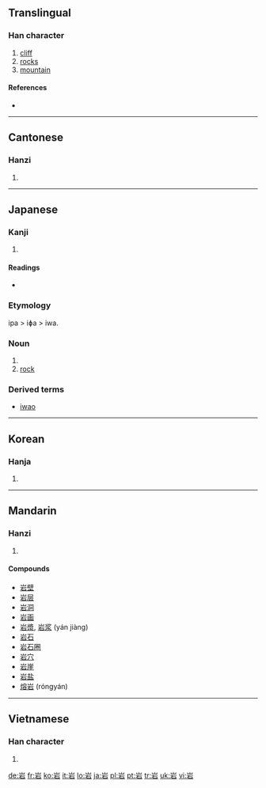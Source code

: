 {{also|巖|礹|巗|碞|嵒|嵓}}
==Translingual==

===Han character===
{{Han char|rn=46|rad=山|as=05|sn=8|four=2260<sub>1</sub>|canj=山一口 (UMR)}}

# [[cliff]]
# [[rock]]s
# [[mountain]]

====References====
* {{Han ref|kx=0309.190|dkj=07985|dj=0609.130|hdz=10766.070|uh=5CA9|ud=23721|bh=A9A5|bd=43429}}

----

==Cantonese==

===Hanzi===
{{yue-hanzi|jyut=|y=ngaam4}}

# {{defn|Cantonese|sort=山05}}

----

==Japanese==

===Kanji===
{{ja-kanji|grade=2|rs=山05}}

# {{defn|Japanese}}

====Readings====
* {{ja-readings|on=[[がん]] (gan)|kun=[[いわ]] (iwa)|hhira=[[いは]]}}

===Etymology===
ipa > iɸa > iwa.

===Noun===
{{ja-noun|k|hira=いわ|hhira=いは|rom=iwa}}

# {{defn|Japanese}}
# [[rock]]

===Derived terms===

* [[巌|iwao]]

----

==Korean==

===Hanja===
{{ko-hanja|hangeul=암|rv=am|mr=am}}

# {{defn|Korean|sort=山05}}

----

==Mandarin==

===Hanzi===
{{cmn-hanzi|pin=[[lǐng]] ([[ling3]]), [[yán]] ([[yan2]])|wg=ling<sup>3</sup>, yen<sup>2</sup>}}

# {{defn|Mandarin|sort=山05}}

====Compounds====
* [[岩壁]]
* [[岩层]]
* [[岩洞]]
* [[岩画]]
* [[岩漿]], [[岩浆]] (yán jiàng)
* [[岩石]]
* [[岩石圈]]
* [[岩穴]]
* [[岩崖]]
* [[岩盐]]
* [[熔岩]] (róngyán)

----

==Vietnamese==

===Han character===
{{vi-hantu|[[nham]], [[nhàm]], [[nhem]]|rs=山05}}

# {{defn|Vietnamese|sort=山05}}

[[de:岩]]
[[fr:岩]]
[[ko:岩]]
[[it:岩]]
[[lo:岩]]
[[ja:岩]]
[[pl:岩]]
[[pt:岩]]
[[tr:岩]]
[[uk:岩]]
[[vi:岩]]
